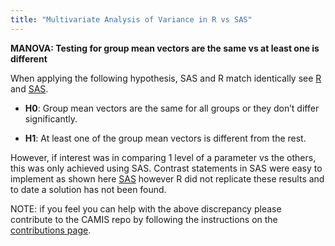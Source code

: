 ```yaml
---
title: "Multivariate Analysis of Variance in R vs SAS"
---
```


**MANOVA: Testing for group mean vectors are the same vs at least one is different**

When applying the following hypothesis, SAS and R match identically see [R](../R/manova.qmd) and [SAS](../SAS/manova.qmd).

-   **H0**: Group mean vectors are the same for all groups or they don't differ significantly.

-   **H1**: At least one of the group mean vectors is different from the rest.

However, if interest was in comparing 1 level of a parameter vs the others, this was only achieved using SAS. Contrast statements in SAS were easy to implement as shown here [SAS](../SAS/manova.qmd) however R did not replicate these results and to date a solution has not been found.

NOTE: if you feel you can help with the above discrepancy please contribute to the CAMIS repo by following the instructions on the [contributions page](../contribution/contribution.qmd).

